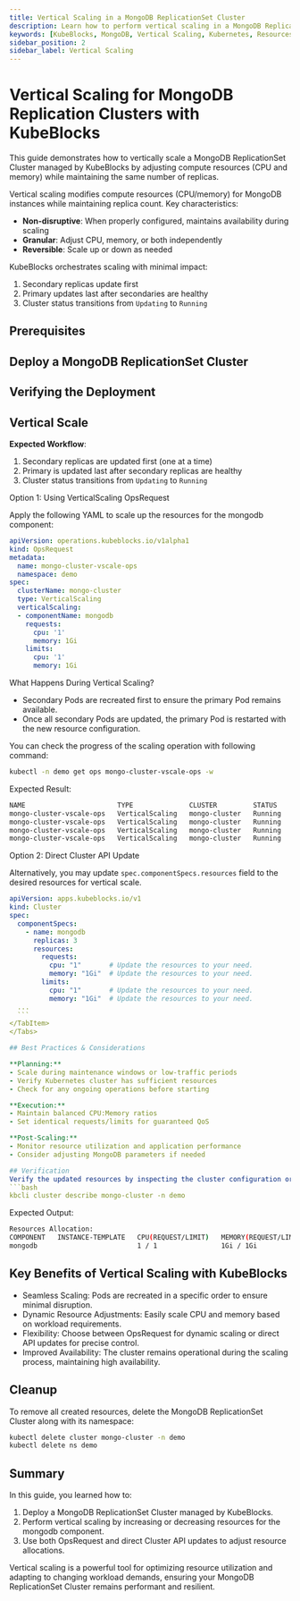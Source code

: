 ```yaml
---
title: Vertical Scaling in a MongoDB ReplicationSet Cluster
description: Learn how to perform vertical scaling in a MongoDB ReplicationSet Cluster managed by KubeBlocks to optimize resource utilization and improve performance.
keywords: [KubeBlocks, MongoDB, Vertical Scaling, Kubernetes, Resources]
sidebar_position: 2
sidebar_label: Vertical Scaling
---
```





# Vertical Scaling for MongoDB Replication Clusters with KubeBlocks

This guide demonstrates how to vertically scale a MongoDB ReplicationSet Cluster managed by KubeBlocks by adjusting compute resources (CPU and memory) while maintaining the same number of replicas.

Vertical scaling modifies compute resources (CPU/memory) for MongoDB instances while maintaining replica count. Key characteristics:

- **Non-disruptive**: When properly configured, maintains availability during scaling
- **Granular**: Adjust CPU, memory, or both independently
- **Reversible**: Scale up or down as needed

KubeBlocks orchestrates scaling with minimal impact:
1. Secondary replicas update first
2. Primary updates last after secondaries are healthy
3. Cluster status transitions from `Updating` to `Running`

## Prerequisites


<Prerequisites />

## Deploy a MongoDB ReplicationSet Cluster


<CreateCluster />

## Verifying the Deployment


<VerifyCluster />

## Vertical Scale

**Expected Workflow**:

1. Secondary replicas are updated first (one at a time)
1. Primary is updated last after secondary replicas are healthy
1. Cluster status transitions from `Updating` to `Running`

<Tabs>
  <TabItem value="opsRequest" label="OpsRequest API" default>
  Option 1: Using VerticalScaling OpsRequest

  Apply the following YAML to scale up the resources for the mongodb component:

  ```yaml
  apiVersion: operations.kubeblocks.io/v1alpha1
  kind: OpsRequest
  metadata:
    name: mongo-cluster-vscale-ops
    namespace: demo
  spec:
    clusterName: mongo-cluster
    type: VerticalScaling
    verticalScaling:
    - componentName: mongodb
      requests:
        cpu: '1'
        memory: 1Gi
      limits:
        cpu: '1'
        memory: 1Gi
  ```
  What Happens During Vertical Scaling?
  - Secondary Pods are recreated first to ensure the primary Pod remains available.
  - Once all secondary Pods are updated, the primary Pod is restarted with the new resource configuration.


  You can check the progress of the scaling operation with following command:

  ```bash
  kubectl -n demo get ops mongo-cluster-vscale-ops -w
  ```

  Expected Result:

  ```bash
  NAME                       TYPE              CLUSTER         STATUS    PROGRESS   AGE
  mongo-cluster-vscale-ops   VerticalScaling   mongo-cluster   Running   0/3        32s
  mongo-cluster-vscale-ops   VerticalScaling   mongo-cluster   Running   1/3        55s
  mongo-cluster-vscale-ops   VerticalScaling   mongo-cluster   Running   2/3        82s
  mongo-cluster-vscale-ops   VerticalScaling   mongo-cluster   Running   3/3        2m13s
  ```

  </TabItem>

  <TabItem value="ClusterAPI" label="Cluster API">

  Option 2: Direct Cluster API Update

  Alternatively, you may update `spec.componentSpecs.resources` field to the desired resources for vertical scale.

  ```yaml
  apiVersion: apps.kubeblocks.io/v1
  kind: Cluster
  spec:
    componentSpecs:
      - name: mongodb
        replicas: 3
        resources:
          requests:
            cpu: "1"       # Update the resources to your need.
            memory: "1Gi"  # Update the resources to your need.
          limits:
            cpu: "1"       # Update the resources to your need.
            memory: "1Gi"  # Update the resources to your need.
    ...
    ```
  </TabItem>
</Tabs>

## Best Practices & Considerations

**Planning:**
- Scale during maintenance windows or low-traffic periods
- Verify Kubernetes cluster has sufficient resources
- Check for any ongoing operations before starting

**Execution:**
- Maintain balanced CPU:Memory ratios
- Set identical requests/limits for guaranteed QoS

**Post-Scaling:**
- Monitor resource utilization and application performance
- Consider adjusting MongoDB parameters if needed

## Verification
Verify the updated resources by inspecting the cluster configuration or Pod details:
```bash
kbcli cluster describe mongo-cluster -n demo
```

Expected Output:
```bash
Resources Allocation:
COMPONENT   INSTANCE-TEMPLATE   CPU(REQUEST/LIMIT)   MEMORY(REQUEST/LIMIT)   STORAGE-SIZE   STORAGE-CLASS
mongodb                         1 / 1                1Gi / 1Gi               data:20Gi      <none>
```

## Key Benefits of Vertical Scaling with KubeBlocks
- Seamless Scaling: Pods are recreated in a specific order to ensure minimal disruption.
- Dynamic Resource Adjustments: Easily scale CPU and memory based on workload requirements.
- Flexibility: Choose between OpsRequest for dynamic scaling or direct API updates for precise control.
- Improved Availability: The cluster remains operational during the scaling process, maintaining high availability.

## Cleanup
To remove all created resources, delete the MongoDB ReplicationSet Cluster along with its namespace:
```bash
kubectl delete cluster mongo-cluster -n demo
kubectl delete ns demo
```

## Summary
In this guide, you learned how to:
1. Deploy a MongoDB ReplicationSet Cluster managed by KubeBlocks.
2. Perform vertical scaling by increasing or decreasing resources for the mongodb component.
3. Use both OpsRequest and direct Cluster API updates to adjust resource allocations.

Vertical scaling is a powerful tool for optimizing resource utilization and adapting to changing workload demands, ensuring your MongoDB ReplicationSet Cluster remains performant and resilient.
